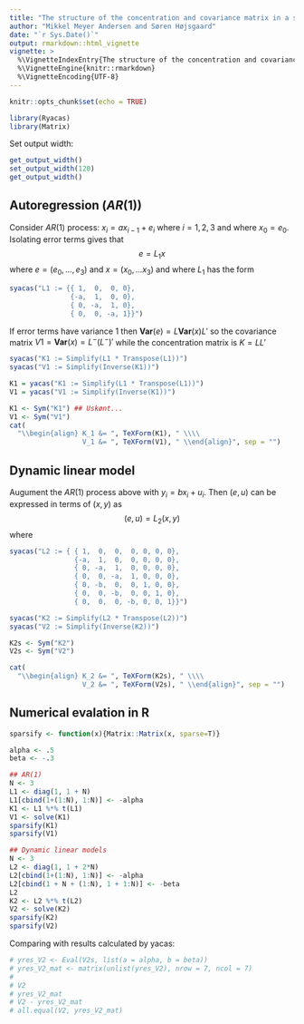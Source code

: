 ```yaml
---
title: "The structure of the concentration and covariance matrix in a simple state-space model"
author: "Mikkel Meyer Andersen and Søren Højsgaard"
date: "`r Sys.Date()`"
output: rmarkdown::html_vignette
vignette: >
  %\VignetteIndexEntry{The structure of the concentration and covariance matrix in a simple state-space model}
  %\VignetteEngine{knitr::rmarkdown}
  %\VignetteEncoding{UTF-8}
---
```


```r
knitr::opts_chunk$set(echo = TRUE)
```

```r
library(Ryacas)
library(Matrix)
```

Set output width:

```r
get_output_width()
set_output_width(120)
get_output_width()
```



## Autoregression ($AR(1)$)

Consider $AR(1)$ process: $x_i = a x_{i-1} + e_i$ where $i=1,2,3$ and where $x_0=e_0$. Isolating error terms gives that
$$
 e = L_1 x
$$
where $e=(e_0, \dots, e_3)$ and $x=(x_0, \dots x_3)$ and where $L_1$ has the form
```r
syacas("L1 := {{ 1,  0,  0, 0}, 
               {-a,  1,  0, 0}, 
               { 0, -a,  1, 0}, 
               { 0,  0, -a, 1}}")
```

If error terms have variance $1$ then $\mathbf{Var}(e)=L \mathbf{Var}(x) L'$ so the covariance matrix $V1=\mathbf{Var}(x) = L^- (L^-)'$ while the concentration matrix is $K=L L'$

```r
syacas("K1 := Simplify(L1 * Transpose(L1))")
syacas("V1 := Simplify(Inverse(K1))")
```

```r
K1 = yacas("K1 := Simplify(L1 * Transpose(L1))")
V1 = yacas("V1 := Simplify(Inverse(K1))")
```

```r
K1 <- Sym("K1") ## Uskønt...
V1 <- Sym("V1")
cat(
  "\\begin{align} K_1 &= ", TeXForm(K1), " \\\\ 
                  V_1 &= ", TeXForm(V1), " \\end{align}", sep = "")
```

## Dynamic linear model

Augument the $AR(1)$ process above with $y_i=b x_i + u_i$. Then
$(e,u)$ can be expressed in terms of $(x,y)$ as
$$
(e,u) = L_2(x,y)
$$
where
```r
syacas("L2 := { { 1,  0,  0,  0, 0, 0, 0}, 
                {-a,  1,  0,  0, 0, 0, 0},   
                { 0, -a,  1,  0, 0, 0, 0}, 
                { 0,  0, -a,  1, 0, 0, 0},
                { 0, -b,  0,  0, 1, 0, 0}, 
                { 0,  0, -b,  0, 0, 1, 0}, 
                { 0,  0,  0, -b, 0, 0, 1}}")
```

```r
syacas("K2 := Simplify(L2 * Transpose(L2))")
syacas("V2 := Simplify(Inverse(K2))")

K2s <- Sym("K2")
V2s <- Sym("V2")
```

```r
cat(
  "\\begin{align} K_2 &= ", TeXForm(K2s), " \\\\ 
                  V_2 &= ", TeXForm(V2s), " \\end{align}", sep = "")
```


## Numerical evalation in R

```r
sparsify <- function(x){Matrix::Matrix(x, sparse=T)}

alpha <- .5
beta <- -.3

## AR(1)
N <- 3
L1 <- diag(1, 1 + N)
L1[cbind(1+(1:N), 1:N)] <- -alpha
K1 <- L1 %*% t(L1)
V1 <- solve(K1)
sparsify(K1)
sparsify(V1)

## Dynamic linear models
N <- 3
L2 <- diag(1, 1 + 2*N)
L2[cbind(1+(1:N), 1:N)] <- -alpha
L2[cbind(1 + N + (1:N), 1 + 1:N)] <- -beta
L2
K2 <- L2 %*% t(L2)
V2 <- solve(K2)
sparsify(K2)
sparsify(V2)
```

Comparing with results calculated by yacas:

```r
# yres_V2 <- Eval(V2s, list(a = alpha, b = beta))
# yres_V2_mat <- matrix(unlist(yres_V2), nrow = 7, ncol = 7)
# 
# V2
# yres_V2_mat
# V2 - yres_V2_mat
# all.equal(V2, yres_V2_mat)
```


